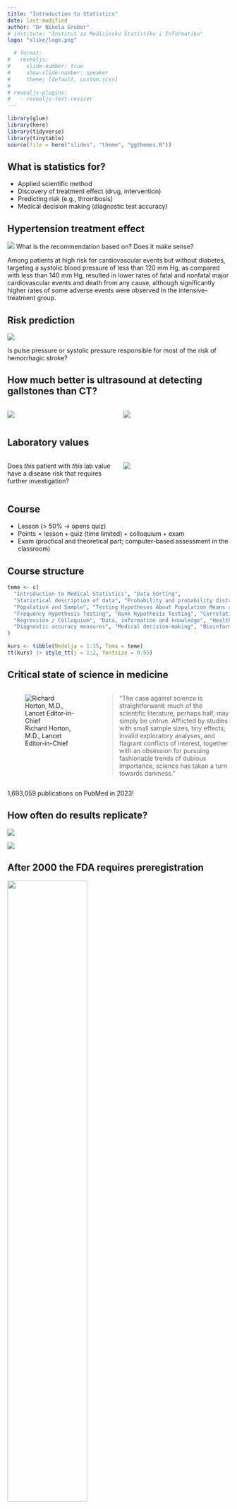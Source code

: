 ```yaml
---
title: "Introduction to Statistics"
date: last-modified
author: "Dr Nikola Grubor"
# institute: "Institut za Medicinsku Statistiku i Informatiku"
logo: "slike/logo.png"

  # format:
#   revealjs:
#     slide-number: true
#     show-slide-number: speaker
#     theme: [default, custom.scss]
# 
# revealjs-plugins:
#   - revealjs-text-resizer
---
```


```r
library(glue)
library(here)
library(tidyverse)
library(tinytable)
source(file = here("slides", "theme", "ggthemes.R"))
```


## What is statistics for?

- Applied scientific method
- Discovery of treatment effect (drug, intervention)
- Predicting risk (e.g., thrombosis)
- Medical decision making (diagnostic test accuracy)

## Hypertension treatment effect

![](slike/sprint.png){fig-align="center"}
What is the [recommendation]{.yellow} based on? Does it make [sense]{.yellow}?

::: {.notes}
Among patients at high risk for cardiovascular events but without diabetes, targeting a systolic blood pressure of less than 120 mm Hg, as compared with less than 140 mm Hg, resulted in lower rates of fatal and nonfatal major cardiovascular events and death from any cause, although significantly higher rates of some adverse events were observed in the intensive-treatment group.
:::

## Risk prediction

![](slike/stroke.png){fig-align="center"}

Is [pulse pressure]{.yellow} or [systolic pressure]{.yellow} responsible for most of the risk of hemorrhagic stroke?

## How much better is ultrasound at detecting gallstones than CT?

::: columns
::: {.column width="50%"}
![](slike/stone.png)
:::

::: {.column width="50%"}
![](slike/stone_ct.png)
:::
:::

## Laboratory values

::: columns
::: {.column width="50%"}
Does *this* patient with *this* lab value have a disease risk that requires further investigation?
:::
::: {.column width="50%"}
![](slike/kks.jpg)
:::
:::

## Course {.smaller}

- Lesson ($\gt$ 50% $\rightarrow$ opens quiz)
- $\text{Points} = \text{lesson} + \text{quiz (time limited)} + \text{colloquium} + \text{exam}$
- Exam (practical and theoretical part; computer-based assessment in the classroom)

## Course structure

```r
teme <- c(
  "Introduction to Medical Statistics", "Data Sorting",
  "Statistical description of data", "Probability and probability distributions",
  "Population and Sample", "Testing Hypotheses About Population Means and Proportions",
  "Frequency Hypothesis Testing", "Rank Hypothesis Testing", "Correlation",
  "Regression / Colloquium", "Data, information and knowledge", "Health information system",
  "Diagnostic accuracy measures", "Medical decision-making", "Bioinformatics"
)

kurs <- tibble(Nedelja = 1:15, Tema = teme)
tt(kurs) |> style_tt(j = 1:2, fontsize = 0.55)
```

## Critical state of science in medicine {.smaller}

::: columns
::: {.column width="40%"}
![Richard Horton, M.D., Lancet Editor-in-Chief](slike/horton.jpg)
:::

::: {.column width="60%"}

> “The case against science is straightforward: [much of the scientific literature, perhaps half, may simply be untrue]{.yellow}. Afflicted by studies with small sample sizes, tiny effects, invalid exploratory analyses, and flagrant conflicts of interest, together with an obsession for pursuing fashionable trends of dubious importance, science has taken a turn towards darkness.”

:::
:::

::: {.center-h}
[1,693,059 publications]{.yellow} on PubMed in 2023!
:::

## How often do results replicate?

::: {.r-stack}

![](slike/rep1.png)

![](slike/replication.png){.fragment}
:::

## After 2000 the FDA requires preregistration

::: {.r-stack}

![](slike/prereg1.png){width=60% fig-align="center"}

![](slike/prereg.png){.fragment width=60% fig-align="center"}
:::

## Definition {.center}

::: r-fit-text
Statistics is the science of decision making

in conditions of [uncertainty]{.yellow}
:::

## Basic terms {.center}

```mermaid
%%{ init: { 'flowchart': { 'curve': 'monotoneX' } } }%%
%%| fig-align: center
%%| fig-height: 10

flowchart LR
  A[Base Set] --> B[Sample]
  B --> C[Unit of observation]
  C --> D[Variables]
  D --> E[Measurement]
  E <--> TT["Accuracy\nPrecision\nReliability\nValidity"]
  TT <--> F
  E <--> TP["Data Type"]
  TP <--> F
  E --> F[Data]
  F --> G[Analysis]
  G --> H[Conclusion]
  H -->|generalization|A

```

## The research question {.center}

:::: columns

::: {.column width="50%"}
Defining the research question (*estimand*) is something that is mostly forgotten when designing a study.
:::

::: {.column width="50%"}
```mermaid
%%{ init: { 'flowchart': { 'curve': 'monotoneX' } } }%%
%%| fig-align: center
%%| fig-width: 4

flowchart TD
  I[Reseach question] -.-> A
  A[Basic set] --> B[Sample]
  B --> C[Unit of observation]
  C --> D[Variable]
```
:::
::::

::: {.notes}
Estimand je tačna mera koju želimo na naučimo (rizik, učestalnost, prosek, prosečni kauzalni efekat terapije). Pretstavlja jos precizniju definiciju istraživačkog pitanja.
:::

## Example: research question {.center}

:::: {.columns style='display: flex !important; height: 90%;'}

::: {.column style='display: flex; justify-content: center; align-items: end;'}

```mermaid
%%{ init: { 'flowchart': { 'curve': 'monotoneX' } } }%%
%%| fig-align: center
%%| fig-width: 8

flowchart TD
  I[Reseach question] -.-> A
  A[Basic set] --> B[Sample]
  B --> C[Unit of observation]
  C --> D[Variable]
```
:::

::: {.column .fragment}
```mermaid
%%{ init: { 'flowchart': { 'curve': 'monotoneX' } } }%%
%%| fig-align: center

flowchart TD
  I["Is the degree of degeneration\nof the lumbosacrum on X-ray\nassociated with pain?"] -.-> A
  A[Patients with lumboischialgia] --> B[n patients]
  B --> C[Patient]
  C --> D["Degree of degeneration, pain"]
```
:::

::::

## {#lind-id data-menu-title="Bolest koju je Lind istraživao" .center}

::: {layout-ncol=2} 

![](slike/gum.png)

![](slike/petechiae.png)

:::

::: {.notes}
The gingival swelling and dusky color just above two of the teeth indicate hemorrhage into the gums of this patient with poor dentition. The gingival abnormalities of scurvy occur only in the presence of teeth, which presumably provide portals of entry for microbes into the gums. One hypothesis suggests that vitamin C deficiency impairs neutrophil-mediated killing of bacteria, leading to chronic gingivitis, which is then complicated by bleeding from the fragile vessels characteristic of scurvy.

In this example, the perifollicular hyperkeratotic papules are quite prominent, with surrounding hemorrhage. These lesions have been misinterpreted as "palpable purpura," leading to the mistaken clinical diagnosis of vasculitis.
:::

## James Lind's research {.center}

::: {layout-ncol=2}

![James Lind (1716-1794)](slike/lind.jpg)

![HMS Salisbury (1747)](slike/lind_navy.png)

:::

## The first medical database

```r
library(medicaldata)
data(scurvy)

scurvy %>%
  head(12) %>%
  select(1:2, 4:5, fit_for_duty_d6) %>%
  tt(
    notes = "Notes: Abridged database of original data collected by James Lind; d6, on day 6.",
    theme = "striped"
  ) |> style_tt(j = 1:5, fontsize = 0.55)
```

## Measurement

- The method of measurement is very important
- Accuracy, reliability, validity, missing data

![Picasso's drawing of a dog.](slike/measurement.png){fig-align="center"}

::: {.notes}
Nama je ocigledan pas, ali kako izmeriti koliko je ovo pas? Treba nam neka skala. Primeri: koliko je teska neka bolest (DM, HTA, stadijum Ca), znanje (ocigledno losa mera), itd. Merenja mogu da budu i opasna: nekad smo merili lobanje (frenologija).
:::

## Patient responses to blood pressure measurement

![](slike/bp.jpg){fig-align="center"}

::: {.notes}
SPRINT trial ima ozbilje kritike.

In clinical practice, BP is often measured with little attention to quality control and may overestimate average SBP by as much as 10 to 15 mm Hg compared with values obtained using guideline recommended methods that have been employed in most landmark antihypertensive drug treatment trials.
:::

## Data types

[Data]{.blue} consists of variables. Variables represent a [measure]{.yellow} of some phenomenon.

- Qualitative (describe the phenomenon)
- Quantitative (assign a numerical value)

::: {.callout-important}
"What is your favorite food?", to which the answers are: grapes, chocolate, carbonara, pizza and mango. This data is not numerical; but we often assign it numbers (1 = grapes, 2 = chocolate, etc.), however in this case the numbers serve as labels, not real values.
:::

::: {.notes}
Mera nije samo rec, ver pojam koji se odnosi na proces dodavanja vrednosti nekim opservacijama. Starost merimo vremenom, tezinu kilogramima, bol proizvoljnom skalom 0-10, antitela koncentracijom, rizik verovatnoćom, itd.
:::

## Qualitative data

```r
question <- tribble(
  ~`What is your favorite subject?`, ~`Number of students`,
  "Pathology", 105,
  "Statistics", 20,
  "Pathophysiology", 4
)

tt(question) %>% style_tt(j = 1:2, fontsize = 1)
```

::: {.callout-note}
The students' answers are qualitative, but they can be turned quantitative by summarizing.
:::

## Number types lead to data types

- Binary numbers (Yes/No; 1/0; `TRUE`/`FALSE`)
- Integers ($\mathbb Z$) ("Agreement on a scale of 1 to 7?")
- Reals ($\mathbb R$) (most common, $3.12...$, $9.81...$)

## Discontinuous (discrete) and continuous measurements {.smaller}

**Discontinuous** (discrete) measurements are [qualitative]{.yellow} or can be expressed with [integers]{.yellow} (whole numbers)

::: {.callout-tip}
## Example

Number of births: 3, no sense in talking about 3.5 births!
:::

**Continuous** measurements are expressed by [real numbers]{.yellow}

::: {.callout-tip}
## Example

When we measure weight in $kg$ we usually round up, but it makes sense to talk about *more precise* measurements ($70 \; \text{kg}$, $70.3467 \; \text{kg}$).
:::

::: {.notes}
The most important takeaway from this is that some kinds of statistics don’t make sense on some kinds of data. Zip code basically serves as a label for a different region. For this reason, it wouldn’t make sense to talk about the average zip code, for example.
:::

## Measurement scales (1)

[Variables]{.blue} must have [at least two values]{.yellow} (otherwise they would be constants). 

Variable [values]{.blue} have [different relationships]{.yellow}:

- Identity: Each value is unique.
- Size (magnitude): Some values are larger than others.
- Equal intervals: The difference between 1 and 2 is the same size as between 19 and 20.
- Absolute zero: The scale has a zero that is meaningful.

::: {.notes}
Zasto su bitne? Govore nam koje simplifikacije imaju smisla.
:::

## Measurement scales (2) {.smaller}

- Nominal scale (identity; 1 - Diabetes, 2 - Hypertension)
- Ordinal scale (identity and size; 1 - Primary education, 2 - Secondary school)
- Interval scale (identity, magnitude, and equal intervals; Celsius, Fahrenheit)
- Ratio scale (all + absolute zero; Kelvin, height, weight)

```r
scales <- tribble(
  ~`Scale`, ~`Equal/Not Equal`, ~`>/<`, ~`+/-`, ~`Multiplication/Division`,
  "Nominal", "OK", "", "", "",
  "Ordinal", "OK", "OK", "", "",
  "Interval", "OK", "OK", "OK", "",
  "Ratio", "OK", "OK", "OK", "OK"
)
tt(scales,
   caption = "Allowed operations based on data scale") %>% 
style_tt(j = 1:5, fontsize = 1)
```

::: {.notes}
These constraints imply certain kinds of statistics. Statistics that simply count values (mode), can be calculated on any of the variable types. Statistics based on ordering or ranking of values (median), require that the value at least be on an ordinal scale. Finally, statistics that involve adding up values (such as the average, or mean), require that the variables be at least on an interval scale.
:::

## Nominal data

![](slike/shells.jpg){fig-align="center"}

- Unique values
- They have no minimum or maximum
- No natural ordering

## Ordinal data

![](slike/bol.jpg){fig-align="center"}

- Discrete (integers)
- Defined minimum and maximum
- Defined order
- The "distance" between the categories is unknown

::: {.notes}
"Ponekad" je veće od "Nikad", ali koliko veće je ponekad od nikad? Koliko je 2 na skali bola veće od 1? Odgovor nije 1, nego neki subjektivna mera. Koliko neko voli ovaj čas, za 1-2 nije teško, ali 4-5 je teško.
:::

## Numerical data

![](slike/ruler.png){fig-align="center"}

- Whole numbers are discontinuous
- Continuous data can be arbitrarily precise

::: {.callout-warning}
Ordinal and discrete numerical data can look similar. The difference between them is that the numbers in ordinal data are only labels, not real values. Continuous and discontinuous data may look similar if rounded (50kg, 60kg, 75kg), but we always have the option to display them more precisely.
:::

::: {.notes}
Trombociti su prebrojivi, ali nekad se mere kontinuiranim merama kao npr. spektrometrijom. Vezbe iz biohemiije (kolorimetrija).
:::

## Guess the data type?

::: columns

::: {.column width="50%"}
- ABO
- Pain (NRS 0-10 scale)
- M/F
- Stage (I-IV)
- TA (mmHg)
- Heart rate (bpm)
- Age
:::

::: {.column width="50%" .incremental}
- Nominal
- Ordinal
- Nominal (binary)
- Ordinal
- Numerical (cont.)
- Numerical (discrete)\*
- Numerical (cont.)
:::

:::

## What about time?

![](slike/time_eng.png){fig-align="center"}

::: {.notes}
Uvek je bolje tretirati vreme kao kontinuirano (mada zavisi od pitanja, individualni efekti vs. trend).
:::

## Excel for data entry {.center}

![](slike/excel.png)

## Tidy data principles (tidydata) {.center}

![](slike/tidy-1.png)

## ugh... {.center}

![](slike/bazahaos.png)

## Importing a database into the EZR

- Download and import [satisfaction with health care.xlsx]{.yellow} into EZR
- Load [KVS.xlsx]{.yellow} without overwriting the previous database

::: {.callout-important}
Select [Sheet1]{.yellow} (this is where the data is usually located) when importing the database. Click [View]{.yellow} to check that the correct database is loaded!
:::

What is a code book and what is it for?

::: {.notes}
Istraživačka baza podataka praćena je šifarnikom koji sadrži informacije o nazivu i redosledu varijabli, opisu varijabli, mernim jedinicama, i skali merenja (nominalni, ordinalni, numerički). Osim toga u šifarniku su, za kategorijalne varijable, date informacije o broju kategorija i kodovima tih kategorija.
:::

# Common mistakes in data collection

## Granular data (disaggregation)

![](slike/tidy-17.png)

## Granular Data (merging)

![](slike/tidy-18.png)

## Column repetition (unrecognized variables)

![](slike/tidy-8.png)

## Repeated measurements (easier typing)

![](slike/tidy-9.png)

## Exercise: different bases {.variant-one .smaller}

::: nonincremental

[Design]{.yellow} a database for:

- Comparing the values of systolic pressure between diabetics and healthy people?
- Comparing glucose values between the same patients before and after therapy?
- Recording CRP measured serially at the following times: 1h, 12h, 24h?

::: {.callout-warning}
## Hard (optional)
- Follow-up patients to find out who had a relapse after surgery?
- Measure time to thrombosis between patients treated aggressively and conservatively.
- Measure time to thrombosis while monitoring d-Dimer values serially for 3 days in a row.
:::

:::

## Solution: diabetics and healthy people

```r
tribble(
  ~Gluc, ~Group,
  7.2, "DM",
  5.1, "Healthy",
  5.9, "Healthy",
  4.7, "Healthy",
  11.1, "DM"
) %>% tt() %>% style_tt(fontsize = 1)
```

## Solution: before and after

```r
tribble(
  ~gluc_pre, ~gluc_post,
  7.2, 6.1,
  5.1, 5.1,
  5.9, 5.5,
  4.7, 5.9,
  11.1, 7.1
) %>% tt() %>% style_tt(fontsize = 1)
```

## Solution: measurement series {.smaller}

Variant 1:

```r
tribble(
  ~ID, ~CRP, ~Time,
  1, 0.62, "1h",
  1, 0.51, "12h", 
  1, 0.56, "24h",
  2, 0.43, "1h",
  2, 0.42, "12h"
) %>% tt() %>% style_tt(fontsize = 0.8)
```

Variant 2:

```r
tribble(
  ~ID, ~CRP_1h, ~CRP_12h, ~CRP_24h,
  1, 0.70, 0.67, 0.54,
  2, 0.66, 0.41, 0.59,
  3, 0.76, 0.49, 0.53
) %>% tt() %>% style_tt(fontsize = 0.9)
```

## Missing data {.larger}

```r
treatment <- tribble(
  ~patient, ~intervention, ~outcome,
  "Doe Jones", 1, 7,
  NA, 2, 10,
  NA, 3, NA,
  "Mary Smith", 1, 4
)
tt(treatment) |> style_tt(j = 1:3, fontsize = 1.2)
```

- Leave blank (possible errors)
- Enter NA
